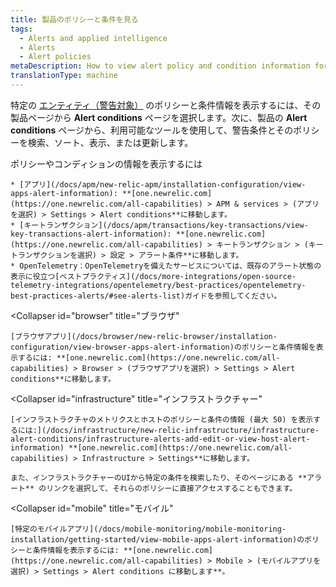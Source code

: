 ```yaml
---
title: 製品のポリシーと条件を見る
tags:
  - Alerts and applied intelligence
  - Alerts
  - Alert policies
metaDescription: How to view alert policy and condition information for the selected entity from its New Relic product instead of through alerts.
translationType: machine
---
```


特定の [エンティティ（警告対象）](/docs/using-new-relic/welcome-new-relic/get-started/glossary#entity) のポリシーと条件情報を表示するには、その製品ページから **Alert conditions** ページを選択します。次に、製品の **Alert conditions** ページから、利用可能なツールを使用して、警告条件とそのポリシーを検索、ソート、表示、または更新します。

<CollapserGroup>
  <Collapser
    id="apm"
    title="APMとサービス"
  >
    ポリシーやコンディションの情報を表示するには

    * [アプリ](/docs/apm/new-relic-apm/installation-configuration/view-apps-alert-information): **[one.newrelic.com](https://one.newrelic.com/all-capabilities) > APM & services > (アプリを選択) > Settings > Alert conditions**に移動します。
    * [キートランザクション](/docs/apm/transactions/key-transactions/view-key-transactions-alert-information): **[one.newrelic.com](https://one.newrelic.com/all-capabilities) > キートランザクション > (キートランザクションを選択) > 設定 > アラート条件**に移動します。
    * OpenTelemetry：OpenTelemetryを備えたサービスについては、既存のアラート状態の表示に役立つ[ベストプラクティス](/docs/more-integrations/open-source-telemetry-integrations/opentelemetry/best-practices/opentelemetry-best-practices-alerts/#see-alerts-list)ガイドを参照してください。
  </Collapser>

  <Collapser
    id="browser"
    title="ブラウザ"
  >
    [ブラウザアプリ](/docs/browser/new-relic-browser/installation-configuration/view-browser-apps-alert-information)のポリシーと条件情報を表示するには: **[one.newrelic.com](https://one.newrelic.com/all-capabilities) > Browser > (ブラウザアプリを選択) > Settings > Alert conditions**に移動します。
  </Collapser>

  <Collapser
    id="infrastructure"
    title="インフラストラクチャー"
  >
    [インフラストラクチャのメトリクスとホストのポリシーと条件の情報 (最大 50) を表示するには:](/docs/infrastructure/new-relic-infrastructure/infrastructure-alert-conditions/infrastructure-alerts-add-edit-or-view-host-alert-information) **[one.newrelic.com](https://one.newrelic.com/all-capabilities) > Infrastructure > Settings**に移動します。

    また、インフラストラクチャーのUIから特定の条件を検索したり、そのページにある **アラート** のリンクを選択して、それらのポリシーに直接アクセスすることもできます。
  </Collapser>

  <Collapser
    id="mobile"
    title="モバイル"
  >
    [特定のモバイルアプリ](/docs/mobile-monitoring/mobile-monitoring-installation/getting-started/view-mobile-apps-alert-information)のポリシーと条件情報を表示するには: **[one.newrelic.com](https://one.newrelic.com/all-capabilities) > Mobile > (モバイルアプリを選択) > Settings > Alert conditions に移動します**。
  </Collapser>
</CollapserGroup>